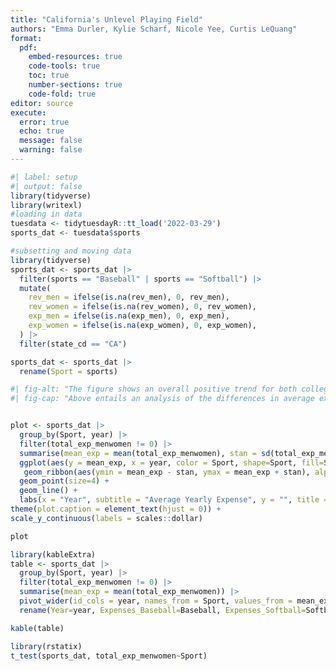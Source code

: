 ```yaml
---
title: "California's Unlevel Playing Field"
authors: "Emma Durler, Kylie Scharf, Nicole Yee, Curtis LeQuang"
format: 
  pdf:
    embed-resources: true
    code-tools: true
    toc: true
    number-sections: true
    code-fold: true
editor: source
execute: 
  error: true
  echo: true
  message: false
  warning: false
---
```


```r
#| label: setup
#| output: false
library(tidyverse)
library(writexl)
#loading in data
tuesdata <- tidytuesdayR::tt_load('2022-03-29')
sports_dat <- tuesdata$sports

```

```r
#subsetting and moving data
library(tidyverse)
sports_dat <- sports_dat |>
  filter(sports == "Baseball" | sports == "Softball") |>
  mutate(
    rev_men = ifelse(is.na(rev_men), 0, rev_men),
    rev_women = ifelse(is.na(rev_women), 0, rev_women),
    exp_men = ifelse(is.na(exp_men), 0, exp_men),
    exp_women = ifelse(is.na(exp_women), 0, exp_women),
  ) |>
  filter(state_cd == "CA") 

sports_dat <- sports_dat |>
  rename(Sport = sports)
```

```r
#| fig-alt: "The figure shows an overall positive trend for both college softball and baseball between average expenses and time from 2015 to 2018 for colleges in California. In 2019, however, the figure displays a slight negative trend for the average expenses for both sports. There appears to be more variability in the average expenses for baseball than for softball in any particular year. The average expenses for baseball are consistantly signifigantly larger than the expenses for women, although the expenses for both sports tend to increase at a similiar rate over time."
#| fig-cap: "Above entails an analysis of the differences in average expenses from 2015 to 2019 for collegiate baseball and softball in California. The Department of Education collects data yearly on collegiate sports budgets in accordance to The Equity in Althletics Disclosure Act. The graph above consists of such data subsetted to contain soley softball and baseball teams from California in the years 2015 to 2019. The expense for a particular year averaged over all California softball teams is plotted as a blue triangle, wheras the expense averaged over all California baseball teams in a particular year is plotted as a red circle. The highlighted region represents adding or subtracting one standard error of the average from the plotted averages. There appears to be more variability in the average expenses for baseball than for softball in any particular year in California. The average expenses for baseball are consistantly signifigantly larger than the expenses for women, although the expenses for both sports tend to increase at a similiar rate over time."


plot <- sports_dat |>
  group_by(Sport, year) |>
  filter(total_exp_menwomen != 0) |>
  summarise(mean_exp = mean(total_exp_menwomen), stan = sd(total_exp_menwomen)/sqrt(n())) |>
  ggplot(aes(y = mean_exp, x = year, color = Sport, shape=Sport, fill=Sport)) +
   geom_ribbon(aes(ymin = mean_exp - stan, ymax = mean_exp + stan), alpha=.5, color=NA) +
  geom_point(size=4) +
  geom_line() +
  labs(x = "Year", subtitle = "Average Yearly Expense", y = "", title = "Fig 1. California College Baseball And Softball Expenses Over Time", caption = "Data Source (Department of Education)") +
theme(plot.caption = element_text(hjust = 0)) + 
scale_y_continuous(labels = scales::dollar)

plot

```

```r
library(kableExtra)
table <- sports_dat |>
  group_by(Sport, year) |>
  filter(total_exp_menwomen != 0) |>
  summarise(mean_exp = mean(total_exp_menwomen)) |>
  pivot_wider(id_cols = year, names_from = Sport, values_from = mean_exp) |>
  rename(Year=year, Expenses_Baseball=Baseball, Expenses_Softball=Softball)

kable(table)
```
```r
library(rstatix)
t_test(sports_dat, total_exp_menwomen~Sport) 
```


